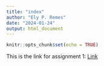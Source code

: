 ```yaml
---
title: "index"
author: "Ely P. Remes"
date: "2024-01-24"
output: html_document
---
```


```r
knitr::opts_chunk$set(echo = TRUE)
```


This is the link for assignment 1: [Link](Homework_02.html)
